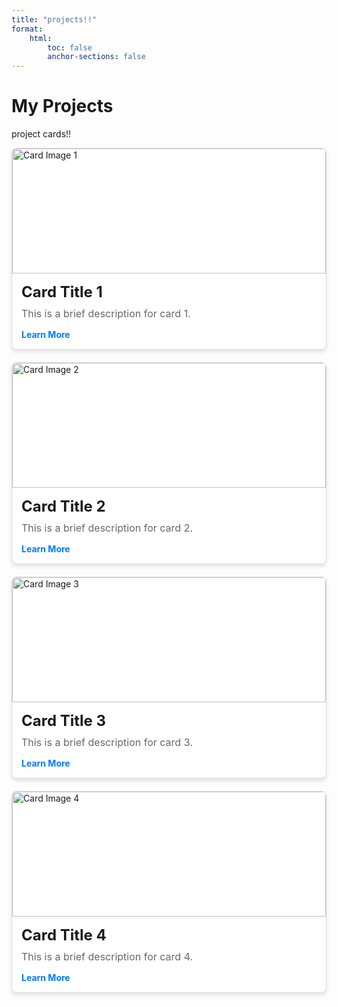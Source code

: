```yaml
---
title: "projects!!"
format: 
    html:
        toc: false
        anchor-sections: false
---
```



# My Projects

project cards!!

```{=html}
<div class="container">
    <div class="card">
        <img src="https://via.placeholder.com/300x200" alt="Card Image 1">
        <div class="card-content">
            <h3 class="card-title">
                <span>Card Title 1</span>
                <a href="https://github.com/example1" target="_blank" class="github-link" title="View on GitHub">
                    <i class="bi bi-github"></i>
                </a>
            </h3>
            <p class="card-description">This is a brief description for card 1.</p>
            <a href="https://example.com" target="_blank">Learn More</a>
        </div>
    </div>
    <div class="card">
        <img src="https://via.placeholder.com/300x200" alt="Card Image 2">
        <div class="card-content">
            <h3 class="card-title">
                Card Title 2
                <a href="https://github.com/example2" target="_blank" class="github-link" title="View on GitHub">
                    <i class="bi bi-github"></i>
                </a>
            </h3>
            <p class="card-description">This is a brief description for card 2.</p>
            <a href="https://example.com" target="_blank">Learn More</a>
        </div>
    </div>
    <div class="card">
        <img src="https://via.placeholder.com/300x200" alt="Card Image 3">
        <div class="card-content">
            <h3 class="card-title">
                Card Title 3
                <a href="https://github.com/example3" target="_blank" class="github-link" title="View on GitHub">
                    <i class="bi bi-github"></i>
                </a>
            </h3>
            <p class="card-description">This is a brief description for card 3.</p>
            <a href="https://example.com" target="_blank">Learn More</a>
        </div>
    </div>
    <div class="card">
        <img src="https://via.placeholder.com/300x200" alt="Card Image 4">
        <div class="card-content">
            <h3 class="card-title">
                Card Title 4
                <a href="https://github.com/example4" target="_blank" class="github-link" title="View on GitHub">
                    <i class="bi bi-github"></i>
                </a>
            </h3>
            <p class="card-description">This is a brief description for card 4.</p>
            <a href="https://example.com" target="_blank">Learn More</a>
        </div>
    </div>
</div>
```

```{=html}
<style>
    @import url('https://cdn.jsdelivr.net/npm/bootstrap-icons/font/bootstrap-icons.css');

    .container {
        display: grid;
        grid-template-columns: repeat(auto-fit, minmax(300px, 1fr));
        gap: 20px;
    }
    .card {
        background-color: #fff;
        border: 1px solid #ddd;
        border-radius: 8px;
        overflow: hidden;
        box-shadow: 0 4px 6px rgba(0, 0, 0, 0.1);
        transition: transform 0.3s ease;
    }
    .card:hover {
        transform: scale(1.05);
    }
    .card img {
        width: 100%;
        height: 200px;
        object-fit: cover;
    }
    .card-content {
        padding: 15px;
    }
    .card-title {
        display: flex;
        justify-content: space-between; /* Pushes title and GitHub link apart */
        align-items: center; /* Aligns them vertically */
        font-size: 1.5rem;
        margin: 0 0 10px;
    }
    .github-link {
        text-decoration: none;
        font-size: 1.25rem;
        color: #333;
    }
    .github-link:hover {
        color: #007bff;
    }
    .card-description {
        font-size: 1rem;
        margin: 0 0 15px;
        color: #666;
    }
    .card a {
        display: inline-block;
        text-decoration: none;
        color: #007bff;
        font-weight: bold;
    }
    .card a:hover {
        text-decoration: underline;
    }
</style>
```
